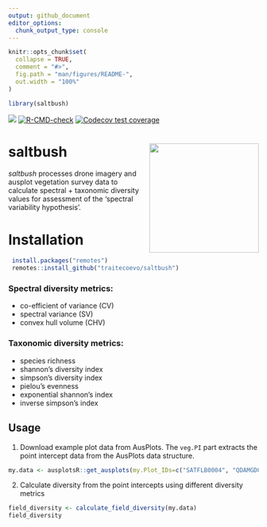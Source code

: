 ```yaml
---
output: github_document
editor_options: 
  chunk_output_type: console
---
```


<!-- README.md is generated from README.Rmd. Please edit that file -->

```r
knitr::opts_chunk$set(
  collapse = TRUE,
  comment = "#>",
  fig.path = "man/figures/README-",
  out.width = "100%"
)

library(saltbush)
```

<!-- badges: start -->
[![](https://img.shields.io/badge/lifecycle-experimental-orange.svg)](https://lifecycle.r-lib.org/articles/stages.html#experimental)
[![R-CMD-check](https://github.com/traitecoevo/saltbush/actions/workflows/R-CMD-check.yaml/badge.svg)](https://github.com/traitecoevo/saltbush/actions/workflows/R-CMD-check.yaml)
[![Codecov test coverage](https://codecov.io/gh/traitecoevo/saltbush/graph/badge.svg)](https://app.codecov.io/gh/traitecoevo/saltbush)
<!-- badges: end -->

# saltbush <img src="man/figures/saltbush_hex.png" align="right" width="220"/>

*saltbush* processes drone imagery and ausplot vegetation survey data to calculate spectral + taxonomic diversity values for assessment of the 'spectral variability hypothesis'.

# Installation

```r
 install.packages("remotes")
 remotes::install_github("traitecoevo/saltbush")
```

### Spectral diversity metrics:

+ co-efficient of variance (CV)
+ spectral variance (SV)
+ convex hull volume (CHV)

### Taxonomic diversity metrics:

+ species richness
+ shannon's diversity index
+ simpson's diversity index
+ pielou's evenness
+ exponential shannon's index
+ inverse simpson's index

## Usage

1. Download example plot data from AusPlots. The `veg.PI` part extracts the point intercept data from the AusPlots data structure.

```r
my.data <- ausplotsR::get_ausplots(my.Plot_IDs=c("SATFLB0004", "QDAMGD0022", "NTASTU0002"), veg.PI=TRUE)$veg.PI
```

2. Calculate diversity from the point intercepts using different diversity metrics

```r
field_diversity <- calculate_field_diversity(my.data)
field_diversity
```
